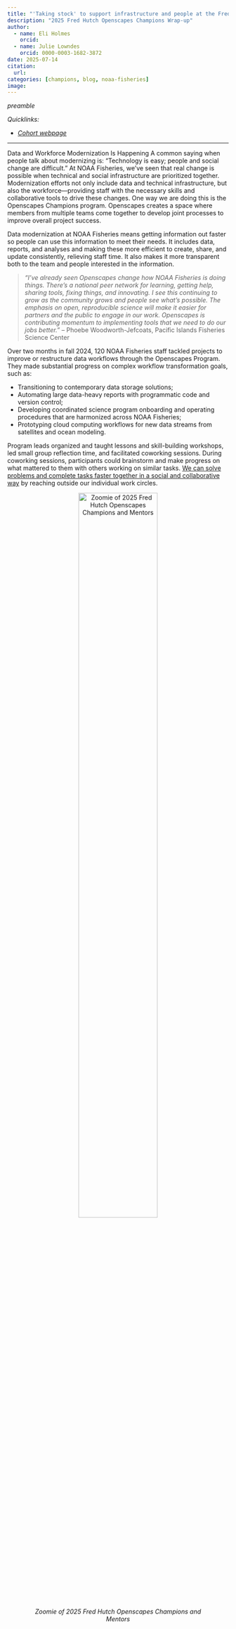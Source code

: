 ```yaml
---
title: "'Taking stock' to support infrastructure and people at the Fred Hutch"
description: "2025 Fred Hutch Openscapes Champions Wrap-up"
author:
  - name: Eli Holmes
    orcid: 
  - name: Julie Lowndes
    orcid: 0000-0003-1682-3872
date: 2025-07-14
citation: 
  url: 
categories: [champions, blog, noaa-fisheries]
image: 
---
```


*preamble*

*Quicklinks:*

-   [*Cohort webpage*](https://nmfs-openscapes.github.io/2024-nmfs-champions/)

------------------------------------------------------------------------

Data and Workforce Modernization Is Happening A common saying when people talk about modernizing is: "Technology is easy; people and social change are difficult." At NOAA Fisheries, we’ve seen that real change is possible when technical and social infrastructure are prioritized together. Modernization efforts not only include data and technical infrastructure, but also the workforce—providing staff with the necessary skills and collaborative tools to drive these changes. One way we are doing this is the Openscapes Champions program. Openscapes creates a space where members from multiple teams come together to develop joint processes to improve overall project success.

Data modernization at NOAA Fisheries means getting information out faster so people can use this information to meet their needs. It includes data, reports, and analyses and making these more efficient to create, share, and update consistently, relieving staff time. It also makes it more transparent both to the team and people interested in the information.

::: blockquote-blue
> *"I've already seen Openscapes change how NOAA Fisheries is doing things. There's a national peer network for learning, getting help, sharing tools, fixing things, and innovating. I see this continuing to grow as the community grows and people see what's possible. The emphasis on open, reproducible science will make it easier for partners and the public to engage in our work. Openscapes is contributing momentum to implementing tools that we need to do our jobs better."* – Phoebe Woodworth-Jefcoats, Pacific Islands Fisheries Science Center
:::

Over two months in fall 2024, 120 NOAA Fisheries staff tackled projects to improve or restructure data workflows through the Openscapes Program. They made substantial progress on complex workflow transformation goals, such as:

-   Transitioning to contemporary data storage solutions;
-   Automating large data-heavy reports with programmatic code and version control;
-   Developing coordinated science program onboarding and operating procedures that are harmonized across NOAA Fisheries;
-   Prototyping cloud computing workflows for new data streams from satellites and ocean modeling.

Program leads organized and taught lessons and skill-building workshops, led small group reflection time, and facilitated coworking sessions. During coworking sessions, participants could brainstorm and make progress on what mattered to them with others working on similar tasks. [We can solve problems and complete tasks faster together in a social and collaborative way](https://onlinelibrary.wiley.com/doi/10.1002/ece3.11341) by reaching outside our individual work circles.

::: {style="text-align:center;"}
![*Zoomie of 2025 Fred Hutch Openscapes Champions and Mentors*](2025-fred-hutch-zoomie.png){fig-align="center" fig-alt="screenshot of zoom participants in a 4 by 5 grid. They are smiling and waving." width="65%"}
:::
